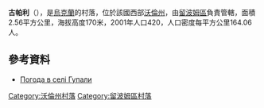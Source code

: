 {{coord|51|22|32|N|23|52|21|E|scale:30000|display=title}}

'''古帕利'''（{{lang-uk|Гупали}}），是[[烏克蘭|烏克蘭]]的村落，位於該國西部[[沃倫州|沃倫州]]，由[[留波姆區|留波姆區]]負責管轄，面積2.56平方公里，海拔高度170米，2001年人口420，人口密度每平方公里164.06人。

==參考資料==
* [http://weather.in.ua/ua/volynskaja/6195 Погода в селі Гупали] {{Wayback|url=http://weather.in.ua/ua/volynskaja/6195 |date=20170804053431 }}

[[Category:沃倫州村落|Category:沃倫州村落]]
[[Category:留波姆區村落|Category:留波姆區村落]]


{{Volyn-geo-stub}}